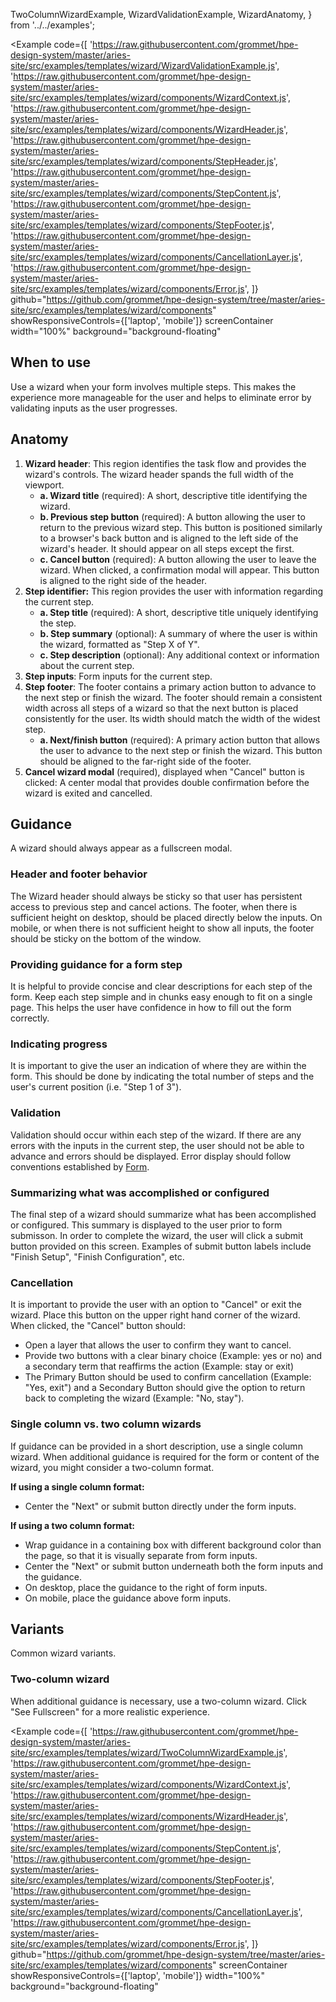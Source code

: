   TwoColumnWizardExample,
  WizardValidationExample,
  WizardAnatomy,
} from '../../examples';

<Example
  code={[
    'https://raw.githubusercontent.com/grommet/hpe-design-system/master/aries-site/src/examples/templates/wizard/WizardValidationExample.js',
    'https://raw.githubusercontent.com/grommet/hpe-design-system/master/aries-site/src/examples/templates/wizard/components/WizardContext.js',
    'https://raw.githubusercontent.com/grommet/hpe-design-system/master/aries-site/src/examples/templates/wizard/components/WizardHeader.js',
    'https://raw.githubusercontent.com/grommet/hpe-design-system/master/aries-site/src/examples/templates/wizard/components/StepHeader.js',
    'https://raw.githubusercontent.com/grommet/hpe-design-system/master/aries-site/src/examples/templates/wizard/components/StepContent.js',
    'https://raw.githubusercontent.com/grommet/hpe-design-system/master/aries-site/src/examples/templates/wizard/components/StepFooter.js',
    'https://raw.githubusercontent.com/grommet/hpe-design-system/master/aries-site/src/examples/templates/wizard/components/CancellationLayer.js',
    'https://raw.githubusercontent.com/grommet/hpe-design-system/master/aries-site/src/examples/templates/wizard/components/Error.js',
  ]}
  github="https://github.com/grommet/hpe-design-system/tree/master/aries-site/src/examples/templates/wizard/components"
  showResponsiveControls={['laptop', 'mobile']}
  screenContainer
  width="100%"
  background="background-floating"
>
  <WizardValidationExample />
</Example>

## When to use

Use a wizard when your form involves multiple steps. This makes the experience more manageable for the user and helps to eliminate error by validating inputs as the user progresses.

## Anatomy

<Example plain>
  <WizardAnatomy />
</Example>

1. **Wizard header**: This region identifies the task flow and provides the wizard's controls. The wizard header spands the full width of the viewport.
   - **a. Wizard title** (required): A short, descriptive title identifying the wizard.
   - **b. Previous step button** (required): A button allowing the user to return to the previous wizard step. This button is positioned similarly to a browser's back button and is aligned to the left side of the wizard's header. It should appear on all steps except the first.
   - **c. Cancel button** (required): A button allowing the user to leave the wizard. When clicked, a confirmation modal will appear. This button is aligned to the right side of the header.
1. **Step identifier:** This region provides the user with information regarding the current step.
   - **a. Step title** (required): A short, descriptive title uniquely identifying the step.
   - **b. Step summary** (optional): A summary of where the user is within the wizard, formatted as "Step X of Y".
   - **c. Step description** (optional): Any additional context or information about the current step.
1. **Step inputs**: Form inputs for the current step.
1. **Step footer**: The footer contains a primary action button to advance to the next step or finish the wizard. The footer should remain a consistent width across all steps of a wizard so that the next button is placed consistently for the user. Its width should match the width of the widest step.
   - **a. Next/finish button** (required): A primary action button that allows the user to advance to the next step or finish the wizard. This button should be aligned to the far-right side of the footer.
1. **Cancel wizard modal** (required), displayed when "Cancel" button is clicked: A center modal that provides double confirmation before the wizard is exited and cancelled.

## Guidance

A wizard should always appear as a fullscreen modal.

### Header and footer behavior

The Wizard header should always be sticky so that user has persistent access to previous step and cancel actions. The footer, when there is sufficient height on desktop, should be placed directly below the inputs. On mobile, or when there is not sufficient height to show all inputs, the footer should be sticky on the bottom of the window.

### Providing guidance for a form step

It is helpful to provide concise and clear descriptions for each step of the form. Keep each step simple and in chunks easy enough to fit on a single page. This helps the user have confidence in how to fill out the form correctly.

### Indicating progress

It is important to give the user an indication of where they are within the form. This should be done by indicating the total number of steps and the user's current position (i.e. "Step 1 of 3").

### Validation

Validation should occur within each step of the wizard. If there are any errors with the inputs in the current step, the user should not be able to advance and errors should be displayed. Error display should follow conventions established by [Form](/templates/forms).

### Summarizing what was accomplished or configured

The final step of a wizard should summarize what has been accomplished or configured. This summary is displayed to the user prior to form submisson. In order to complete the wizard, the user will click a submit button provided on this screen. Examples of submit button labels include "Finish Setup", "Finish Configuration", etc.

### Cancellation

It is important to provide the user with an option to "Cancel" or exit the wizard. Place this button on the upper right hand corner of the wizard. When clicked, the "Cancel" button should:

- Open a layer that allows the user to confirm they want to cancel.
- Provide two buttons with a clear binary choice (Example: yes or no) and a secondary term that reaffirms the action (Example: stay or exit)
- The Primary Button should be used to confirm cancellation (Example: "Yes, exit") and a Secondary Button should give the option to return back to completing the wizard (Example: "No, stay").

### Single column vs. two column wizards

If guidance can be provided in a short description, use a single column wizard. When additional guidance is required for the form or content of the wizard, you might consider a two-column format.

**If using a single column format:**

- Center the "Next" or submit button directly under the form inputs.

**If using a two column format:**

- Wrap guidance in a containing box with different background color than the page, so that it is visually separate from form inputs.
- Center the "Next" or submit button underneath both the form inputs and the guidance.
- On desktop, place the guidance to the right of form inputs.
- On mobile, place the guidance above form inputs.

## Variants

Common wizard variants.

### Two-column wizard

When additional guidance is necessary, use a two-column wizard. Click "See Fullscreen" for a more realistic experience.

<Example
  code={[
    'https://raw.githubusercontent.com/grommet/hpe-design-system/master/aries-site/src/examples/templates/wizard/TwoColumnWizardExample.js',
    'https://raw.githubusercontent.com/grommet/hpe-design-system/master/aries-site/src/examples/templates/wizard/components/WizardContext.js',
    'https://raw.githubusercontent.com/grommet/hpe-design-system/master/aries-site/src/examples/templates/wizard/components/WizardHeader.js',
    'https://raw.githubusercontent.com/grommet/hpe-design-system/master/aries-site/src/examples/templates/wizard/components/StepContent.js',
    'https://raw.githubusercontent.com/grommet/hpe-design-system/master/aries-site/src/examples/templates/wizard/components/StepFooter.js',
    'https://raw.githubusercontent.com/grommet/hpe-design-system/master/aries-site/src/examples/templates/wizard/components/CancellationLayer.js',
    'https://raw.githubusercontent.com/grommet/hpe-design-system/master/aries-site/src/examples/templates/wizard/components/Error.js',
  ]}
  github="https://github.com/grommet/hpe-design-system/tree/master/aries-site/src/examples/templates/wizard/components"
  screenContainer
  showResponsiveControls={['laptop', 'mobile']}
  width="100%"
  background="background-floating"
>
  <TwoColumnWizardExample />
</Example>
